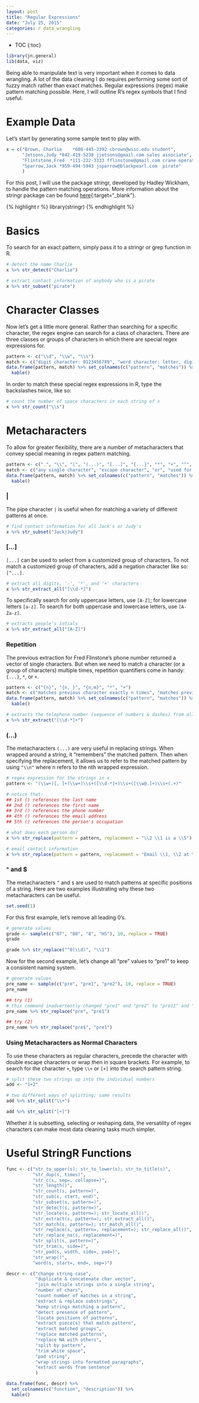 ```yaml
---
layout: post
title: "Regular Expressions"
date: "July 25, 2015"
categories: r data_wrangling
---
```


* TOC
{:toc}

```r
library(jn.general)
lib(data, viz)
```

Being able to manipulate text is very important when it comes to data wrangling. A lot of the data cleaning I do requires performing some sort of fuzzy match rather than exact matches. Regular expressions (regex) make pattern matching possible. Here, I will outline R's regex symbols that I find useful.

# Example Data
Let's start by generating some sample text to play with. 


```r
x = c("Brown, Charlie    *608-445-2392 cbrown@wisc.edu student", 
      "Jetsons,Judy *842-419-5238 jjetsons@gmail.com sales associate",
      "Flintstone,Fred  *111-222-3333 fflinstone@gmail.com crane operator",
      "Sparrow,Jack *959-494-5943 jsparrow@blackpearl.com  pirate"
      )
```

For this post, I will use the package stringr, developed by Hadley Wickham, to handle the  pattern matching operations. More information about the stringr package can be found [here][stringr_link]{:target="_blank"}.

{% highlight r %}
library(stringr)
{% endhighlight %}

# Basics

To search for an exact pattern, simply pass it to a stringr or grep function in R.

```r
# detect the name Charlie
x %>% str_detect("Charlie")

# extract contact information of anybody who is a pirate
x %>% str_subset("pirate")
```

# Character Classes

Now let's get a little more general. Rather than searching for a specific character, the regex engine can search for a class of characters. There are three classes or groups of characters in which there are special regex expressions for. 

```r
pattern <- c("\\d", "\\w", "\\s")
match <- c("digit character: 0123456789", "word character: letter, digit, or '_'", "space character: space, tab, or new line")
data.frame(pattern, match) %>% set_colnames(c("pattern", "matches")) %>% 
  kable()
```

In order to match these special regex expressions in R, type the backslashes twice, like so:

```r
# count the number of space characters in each string of x
x %>% str_count("\\s")
```

# Metacharacters

To allow for greater flexibility, there are a number of metacharacters that convey special meaning in regex pattern matching.

```r
pattern <- c(".", "\\", "|", "(...)", "[...]", "{...}", "*", "+", "^", "$")
match <- c("any single character", "escape character", "or", "used for backreference", "customized group of characters", "repetition quantifier", "matches previous character 0 or more times", "matches previous character 1 or more times", "matches at the beginning of a string", "matches at the end of a string")
data.frame(pattern, match) %>% set_colnames(c("pattern", "matches")) %>% 
  kable()
```

### |
The pipe character `|` is useful when for matching a variety of different patterns at once. 
```r
# find contact information for all Jack's or Judy's
x %>% str_subset("Jack|Judy")
```

### [...]
`[...]` can be used to select from a customized group of characters. To not match a customized group of characters, add a negation character like so: `[^...]`. 

```r
# extract all digits, '-', '*', and '+' characters 
x %>% str_extract_all("[\\d-*]")
```

To specifically search for only uppercase letters, use `[A-Z]`; for lowercase letters `[a-z]`. To search for both uppercase and lowercase letters, use `[A-Za-z]`.

```r
# extracts people's intials
x %>% str_extract_all("[A-Z]")
```

### Repetition
The previous extraction for Fred Flinstone's phone number returned a vector of single characters. But when we need to match a character (or a group of characters) multiple times, repetition quantifiers come in handy: `{...}`, `*`, or `+`. 

```r
pattern <- c("{n}", "{n, }", "{n,m}", "*", "+")
match <- c("matches previous character exactly n times", "matches previous character n or more times", "matches previous character n to m times", "matches previous character 0 or more times", "matches previous character 1 or more times")
data.frame(pattern, match) %>% set_colnames(c("pattern", "matches")) %>% 
  kable()
```

```r
# extracts the telephone number (sequence of numbers & dashes) from all people
x %>% str_extract("[\\d-*]+")
```

### (...)
The metacharacters `(...)` are very useful in replacing strings. When wrapped around a string, it "remembers" the matched pattern. Then when specifying the replacement, it allows us to refer to the matched pattern by using `"\\n"` where n refers to the nth wrapped expression. 

```r
# regex expression for the strings in x
pattern <- "(\\w+)[, ]+(\\w+)\\s+([\\d-*]+)\\s+([\\w@.]+)\\s+(.+)"

# notice that:
## 1st () references the last name
## 2nd () references the first name
## 3rd () references the phone number
## 4th () references the email address
## 5th () references the person's occupation

# what does each person do?
x %>% str_replace(pattern = pattern, replacement = "\\2 \\1 is a \\5")
```

```r
# email contact information
x %>% str_replace(pattern = pattern, replacement = "Email \\1, \\2 at \\4")
```

### ^ and $
The metacharacters `^` and `$` are used to match patterns at specific positions of a string. Here are two examples illustrating why these two metacharacters can be useful.

```r
set.seed(1)
```

For this first example, let's remove all leading 0's.
```r
# generate values
grade <- sample(c("07", "08", "8", "HS"), 10, replace = TRUE)
grade

grade %>% str_replace("^0(\\d)", "\\1")
```

Now for the second example, let's change all "pre" values to "pre1" to keep a consistent naming system. 
```r
# generate values
pre_name <- sample(c("pre", "pre1", "pre2"), 10, replace = TRUE)
pre_name

## try (1)
# this command inadvertently changed "pre1" and "pre2" to "pre11" and "pre12" respectively
pre_name %>% str_replace("pre", "pre1")

## try (2)
pre_name %>% str_replace("pre$", "pre1")
```

### Using Metacharacters as Normal Characters

To use these characters as regular characters, precede the character with double escape characters or wrap then in square brackets. For example, to search for the character `+`, type `\\+` or `[+]` into the search pattern string. 

```r
# split these two strings up into the individual numbers
add <- "1+2"

# two different ways of splitting; same results
add %>% str_split("\\+")

add %>% str_split("[+]")
```

Whether it is subsetting, selecting or reshaping data, the versatility of regex characters can make most data cleaning tasks much simpler. 

# Useful StringR Functions
```r
func <- c("str_to_upper(s); str_to_lower(s); str_to_title(s)",
          "str_dup(s, times)",
          "str_c(s, sep=, collapse=)", 
          "str_length()",
          "str_count(s, pattern=)",
          "str_sub(s, start, end)",
          "str_subset(s, pattern=)",
          "str_detect(s, pattern=)",
          "str_locate(s, pattern=); str_locate_all()",
          "str_extract(s, pattern=); str_extract_all()",
          "str_match(s, pattern=); str_match_all()",
          "str_replace(s, pattern=, replacement=); str_replace_all()",
          "str_replace_na(s, replacement=)",
          "str_split(s, pattern=)",
          "str_trim(s, side=)",
          "str_pad(s, width, side=, pad=)",
          "str_wrap()",
          "word(s, start=, end=, sep=)")

descr <- c("change string case", 
           "duplicate & concatenate char vector",
           "join multiple strings into a single string", 
           "number of chars",
           "count number of matches in a string",
           "extract & replace substrings",
           "keep strings matching a pattern",
           "detect presence of pattern", 
           "locate positions of patterns",
           "extract piece(s) that match pattern",
           "extract matched groups",
           "replace matched patterns",
           "replace NA with others",
           "split by pattern",
           "trim white space",
           "pad string",
           "wrap strings into formatted paragraphs",
           "extract words from sentence"
           )

data.frame(func, descr) %>% 
  set_colnames(c("function", "description")) %>% 
  kable()
```

[stringr_link]: https://cran.r-project.org/web/packages/stringr/index.html
